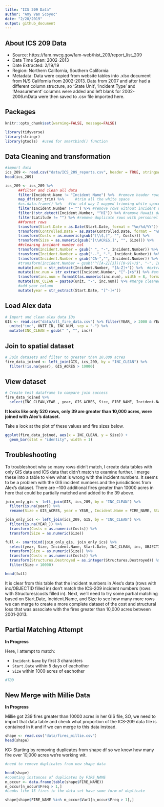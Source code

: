 ```yaml
---
title: "ICS 209 Data"
author: "Amy Van Scoyoc"
date: "2/20/2019"
output: github_document
---
```


## About ICS 209 Data

* Source: https://fam.nwcg.gov/fam-web/hist_209/report_list_209
* Data Time Span: 2002-2013
* Date Extracted: 2/19/19
* Region: Northern California, Southern California
* Metadata: Data were copied from website tables into .xlsx document from N/S California from 2002-2013.  Data from 2007 and after had a different column structure, so 'State Unit', 'Incident Type' and 'Measurement' columns were added and left blank for 2002-2006.mData were then saved to .csv file imported here.

## Packages

```r
knitr::opts_chunk$set(warning=FALSE, message=FALSE)
```


```r
library(tidyverse)
library(stringr)
library(gtools)  #used for smartbind() function
```


## Data Cleaning and transformation

```r
#import data
ics_209 <- read.csv("data/ICS_209_reports.csv", header = TRUE, stringsAsFactors = FALSE)
head(ics_209)

ics_209 <- ics_209 %>% 
      ##filter and clean all data
      filter(Incident.Name != "Incident Name") %>%  #remove header rows from sheet 
      map_dfr(str_trim) %>%     #trim all the white space
      #as.data.frame() %>%   #for old way I mapped trimming white space, ignore
      filter(Incident.Number != "") %>% #remove rows without incident numbers
      filter(!str_detect(Incident.Number, "^HI")) %>% #remove Hawaii data
      filter(Latitude != "") %>% #remove duplicate rows with personnel names
      ##format rows
      transform(Start.Date = as.Date(Start.Date, format = "%m/%d/%Y")) %>% 
      transform(Controlled.Date = as.Date(Controlled.Date, format = "%m/%d/%Y")) %>% 
      transform(Costs = as.numeric(gsub("[\\$,]", "", Costs))) %>%
      transform(Size = as.numeric(gsub("[\\ACRES,]", "", Size))) %>% 
      ##cleaning incident number col
      transform(Incident.Number = gsub(" ", "-", Incident.Number)) %>% #substitute white space for dash
      transform(Incident.Number = gsub("--", "-", Incident.Number)) %>% #remove any double dash instances
      transform(Incident.Number = gsub("CA-","", Incident.Number)) %>% #remove CAs from incident num.
      #transform(Incident.Number = gsub("^([A-Z]{3})([0-9]+)$", "-", Incident.Number)) %>%  #add dash ids (not working)
      mutate(unit = str_extract(Incident.Number, "[A-Z]+")) %>%  #extract unit from incident num.
      mutate(inc.num = str_extract(Incident.Number, "[^-]+$")) %>% #extract unit numbers
      transform(inc.num = formatC(as.numeric(inc.num), width = 8, format = "d", flag = "0")) %>% #pad to 8 digits
      mutate(INC_CLEAN = paste0(unit, "-", inc.num)) %>% #merge cleaned numbers 
      #add year column
      mutate(year = str_extract(Start.Date, "[^-]+"))
```


## Load Alex data

```r
# Import and clean alex data IDs
GIS <- read.csv("data/all_fire_data.csv") %>% filter(YEAR_ > 2000 & YEAR_ < 2014) %>% 
  unite("inc", UNIT_ID, INC_NUM, sep = "-") %>% 
  mutate(INC_CLEAN = gsub(" ", "", inc))
```

## Join to spatial dataset

```r
# Join datasets and filter to greater than 10,000 acres
fire_data_joined <- left_join(GIS, ics_209, by = "INC_CLEAN") %>% 
  filter(!is.na(year), GIS_ACRES > 10000) 
```

## View dataset

```r
# Create test dataframe to compare join success
fire_data_joined %>% 
  select(INC_CLEAN,YEAR_, year, GIS_ACRES, Size, FIRE_NAME, Incident.Name, Structures.Destroyed, Costs) 
```

**It looks like only 520 rows, only 39 are greater than 10,000 acres, were joined with Alex's dataset.**

Take a look at the plot of these values and fire sizes below.

```r
ggplot(fire_data_joined, aes(x = INC_CLEAN, y = Size)) +
  geom_bar(stat = "identity", width = 1)
```


## Troubleshooting

To troubleshoot why so many rows didn't match, I create data tables with only GIS data and ICS data that didn't match to examine further. I merge these into a table to view what is wrong with the incident numbers. It seems to be a problem with the GIS incident numbers and the jurisdictions from Alex's dataset.  There are ~100 additional fires greater than 10000 acres in here that could be partially matched and added to the 39 above.

```r
join_only_gis <- left_join(GIS, ics_209, by = "INC_CLEAN") %>% 
  filter(is.na(year)) %>% 
  rename(Size = GIS_ACRES, year = YEAR_, Incident.Name = FIRE_NAME, Start.Date = ALARM_DATE)

join_only_ics <- left_join(ics_209, GIS, by = "INC_CLEAN") %>% 
  filter(is.na(YEAR_)) %>% 
  transform(Costs = as.numeric(Costs)) %>%
  transform(Size = as.numeric(Size)) 

full <- smartbind(join_only_gis, join_only_ics) %>% 
  select(year, Size, Incident.Name, Start.Date, INC_CLEAN, inc, OBJECTID, Structures.Destroyed, Costs) %>% 
  transform(Size = as.numeric(Size)) %>% 
  transform(Costs = as.numeric(Costs)) %>% 
  transform(Structures.Destroyed = as.integer(Structures.Destroyed)) %>% 
  filter(Size > 10000) 

head(full)
```

It is clear from this table that the incident numbers in Alex's data (rows with inc/OBJECTID filled in) don't match the ICS-209 incident numbers (rows with Structures/costs filled in).  Next, we'll need to try some partial matching based on Start.Date, Incident.Name, and Size to see how many more rows we can merge to create a more complete dataset of the cost and structural loss that was associate with the fires greater than 10,000 acres between 2001-2013. 


## Partial Matching Attempt

**In Progress**

Here, I attempt to match: 

- `Incident.Name` by first 3 characters
- `Start.Date` within 5 days of eachother
- `Size` within 1000 acres of eachother

```r
#TBD
```


## New Merge with Millie Data 

**In Progress**

Millie got 239 fires greater than 10000 acres in her GIS file, SO, we need to import that data table and check what proportion of the ICS-209 data file is contained in it and if we can merge to this data instead. 

```r
shape <- read.csv("data/fires_millie.csv") 
head(shape)
```

KC: Starting by removing duplicates from shape df so we know how many fire over 10,000 acres we're working wit. 
```r
#need to remove duplicates from new shape data

head(shape)
#counting instances of duplicates by FIRE_NAME
n_occur <- data.frame(table(shape$FIRE_NAME))
n_occur[n_occur$Freq > 1,]
#Looks like 15 fires in the data set have some form of duplicate

shape[shape$FIRE_NAME %in% n_occur$Var1[n_occur$Freq > 1],]
```






